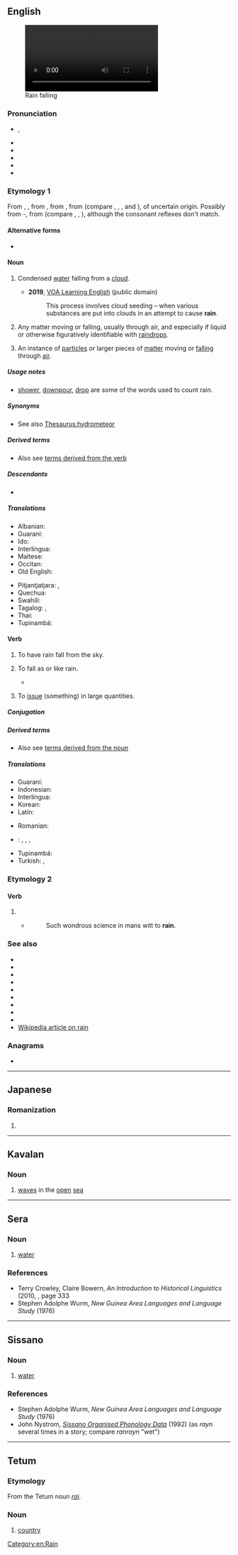 {{also|Rain|ràin|räin}}
==English==
[[File:Averse de pluie.webm|thumb|right|Rain falling]]

===Pronunciation===
* {{enPR|rān}}, {{IPA|en|/ɹeɪn/}}
* {{audio|en|en-us-rain.ogg|Audio (US)}}
* {{audio|en|En-uk-rain.ogg|Audio (UK)}}
* {{audio|en|LL-Q1860 (eng)-Back ache-rain.wav|Audio}}
* {{rhymes|en|eɪn|s=1}}
* {{homophones|en|reign|rein}}

===Etymology 1===
From {{inh|en|enm|reyn}}, {{m|enm|rein}}, from {{inh|en|ang|reġn}}, from {{inh|en|gmw-pro|*regn}}, from {{inh|en|gem-pro|*regną}} (compare {{cog|fy|rein}}, {{cog|nl|regen}}, {{cog|de|Regen}}, {{cog|da|-}} and {{cog|no|regn}}), of uncertain origin. Possibly from {{w|pre-Germanic}} {{m|ine-pro|*Hréǵ-no}}-, from {{inh|en|ine-pro|*Hreǵ-||to flow}} (compare {{cog|la|rigō||wet, soak}}, {{cog|lt|rõki||drizzling rain}}, {{cog|sq|rrjedh||to flow, drip}}), although the consonant reflexes don't match.

====Alternative forms====
* {{alter|en|rayne|raygne||obsolete}}

====Noun====
{{en-noun|-|s}}

# Condensed [[water]] falling from a [[cloud]].
#: {{ux|en|We've been having a lot of '''rain''' lately.}}
#: {{ux|en|The '''rains''' came late that year.}}
#* '''2019''', [https://web.archive.org/web/20190311070055/https://learningenglish.voanews.com/a/south-korea-proposes-rain-project-with-china-to-cut-pollution/4819207.html VOA Learning English] (public domain)
#*: This process involves cloud seeding – when various substances are put into clouds in an attempt to cause '''rain'''.
#*:: {{audio|en|This process involves cloud seeding – when various substances are put into clouds in an attempt to cause rain.ogg|Audio (US)}}
# {{lb|en|figuratively}} Any matter moving or falling, usually through air, and especially if liquid or otherwise figuratively identifiable with [[raindrop]]s.
# {{lb|en|figuratively}} An instance of [[particle]]s or larger pieces of [[matter]] moving or [[fall]]ing through [[air]].
#: {{ux|en|A '''rain''' of mortar fire fell on our trenches.}}

=====Usage notes=====
* [[shower]], [[downpour]], [[drop]] are some of the words used to count rain.

=====Synonyms=====
* See also [[Thesaurus:hydrometeor]]

=====Derived terms=====
<span id="NounDT"><!--Terms derived from the NOUN--></span>
* Also see [[#VerbDT|terms derived from the verb]]
{{der4|en
|rainband
|rain barrel
|rainberry
|rainbird
|rain bomb
|rainboot
|rainbow
|[[rain check]], [[raincheck]], [[rain cheque]]
|rain cloud
|rain collar
|rain crow
|raincoat
|rain dance
|rain day
|rain delay
|raindrop
|rainfall
|rainforest
|rain frog
|rain garden
|rain gauge
|rain hat
|rainish
|rainjacket
|rain lamp
|rainmaker
|rain man
|rain or shine
|rainproof
|rain-slickened
|rain shadow
|[[rainsoaked]], [[rain-soaked]]
|rainstorm
|rain tree
|rainwash
|rainwater
|rainwear
|rainy
}}

=====Descendants=====
* {{desc|srn|alen}}

=====Translations=====
{{trans-top|condensed water from a cloud}}
{{multitrans|data=
* Abanyom: {{tt|abm|àlɨb}}
* Abaza: {{tt|abq|ква}}
* Abkhaz: {{tt|ab|ақәоура}}, {{tt|ab|ақәа|alt=а-қәа́}}
* Acehnese: {{tt|ace|ujeuen}}
* Adyghe: {{tt|ady|ощхы}}
* Afar: {{tt|aa|rob}}
* Afrikaans: {{tt+|af|reën}}
* Ainu: {{tt|ain|アㇱ|tr=as}}, {{tt|ain|アㇷ゚ト|tr=apto}}, {{tt|ain|ルヤンペ|tr=ruyanpe}}
* Aiton: {{t-needed|aio}}
* Aklanon: {{tt|akl|uean}}
* Alas-Kluet Batak: {{tt|btz|udan}}
* Albanian: {{tt+|sq|shi}}
* Alune: {{tt|alp|ulane}}
* Alutor: {{tt|alr|арн'ин|tr=ar'nin}}
* Ama: {{tt|amm|sa}}
* Amahai: {{tt|amq|sialo}}
* American Sign Language: {{tt|ase|Claw5@SideForeheadhigh-PalmDown-Claw5@SideForeheadhigh-PalmDown Claw5@SideChinhigh-PalmDown-Claw5@SideChinhigh-PalmDown Claw5@SideChesthigh-PalmDown-Claw5@SideChesthigh-PalmDown}}
* Amharic: {{tt|am|ዝናብ}}
* Anakalangu: {{tt|akg|urang}}
* Andi: {{tt|ani|цӏцӏа}}
* Andio: {{tt|bzb|udan}}
* Apalaí: {{tt|apy|konopo}}
* Aputai: {{tt|apx|usa}}
* Arabic: {{tt+|ar|مَطَر|m}}
*: Egyptian Arabic: {{tt|arz|مطر|m|tr=maṭar}}, {{qualifier|some villages}} {{tt|arz|نطر|m|tr=naṭar}}, {{qualifier|Alexandria}} {{tt|arz|شتا|m|tr=šita}}
*: Hijazi Arabic: {{tt|acw|مطر|m|tr=maṭar}}, {{tt|acw|مطرة|f|tr=maṭara}}
*: Moroccan Arabic: {{tt|ary|شْتا|tr=šta}}
*: South Levantine Arabic: {{tt|ajp|شتا|m|tr=šita}}
* Aragonese: {{tt+|an|plebia|f}}, {{tt|an|plevia|f}}
* Aramaic:
*: Classical Syriac: {{tt|syc|ܡܛܪܐ|m|tr=meṭrā}}
*: Jewish Babylonian Aramaic: {{tt|arc|מִטְרָא|m|tr=miṭrā}}
* Arguni: {{tt|agf|umun}}
* Armenian: {{tt+|hy|անձրև}}
* Aromanian: {{tt|rup|ploai|f}}, {{tt|rup|ploae|f}}
* Asilulu: {{tt|asl|ulan}}
* Assamese: {{tt|as|বৰষুণ}}
* Asturian: {{tt+|ast|lluvia|f}}, {{tt+|ast|lloviu|m}}
* Avar: {{tt|av|цӏад}}
* Aymara: {{tt|ay|jallu}}
* Azerbaijani: {{tt+|az|yağış}}, {{tt+|az|yağmur}}
*: Cyrillic: {{tt|az|јағыш}}, {{tt|az|јағмур}}
* Bahonsuai: {{tt|bsu|usa}}
* Bakhtiari: {{tt|bqi|باروں|tr=bârõw}}
* Bakumpai: {{tt|bkr|ujan}}
* Balinese: {{tt|ban|ujan}}
* Baluchi: {{tt|bal|ہور|tr=hawar, hawr}}, {{tt|bal|ہاور|tr=háwr}}
* Bambara: {{tt|bm|sanji}}
* Banda: {{tt|bnd|wien}}
* Banggai: {{tt|bgz|udan}}
* Bangka: {{tt|mfb|ujan}}
* Bantik: {{tt|bnq|tahiti}}
* Bashkir: {{tt|ba|ямғыр}}
* Basque: {{tt+|eu|euri}}
* Bats: {{tt|bbl|ყარო|alt=ყარო̂}}
* Bau Bidayuh: {{tt|sne|jan}}
* Bavarian: {{tt|bar|Reng}}
* Belarusian: {{tt+|be|дождж|m}}, {{qualifier|Polatsk dialect}} {{tt|be|дож|m}}
* Bengali: {{tt|bn|বৃষ্টি}}
* Bima: {{tt|bhp|ura}}
* Bobot: {{tt|bty|roti}}
* Bolango: {{tt|bld|huwa}}
* Bonerate: {{tt|bna|monda}}
* Borôro: {{tt|bor|bübütü}}
* Breton: {{tt+|br|glav|m}}
* Brunei Bisaya: {{tt|bsb|rasam}}
* Brunei Malay: {{tt|kxd|ujan}}
* Budukh: {{tt|bdk|маф}}
* Buginese: {{tt|bug|bosi}}
* Bulgarian: {{tt+|bg|дъжд|m}}
* Buli (Indonesia): {{tt|bzq|ulan}}
* Bungku: {{tt|bkz|usa}}
* Buol: {{tt|blf|ulan}}
* Burmese: {{tt+|my|မိုး}}
* Buru (Indonesia): {{tt|mhs|dekat}}
* Buryat: {{tt|bua|бороо}}
* Catalan: {{tt+|ca|pluja|f}}
* Cayuga: {{tt|cay|osda:ˀ}}
* Cebuano: {{tt|ceb|ulan}}
* Central Atlas Tamazight: {{tt|tzm|ⴰⵏⵣⴰⵔ}}
* Central Malay: {{tt|pse|ujan}}
* Central Masela: {{tt|mxz|omene}}
* Central Mazahua: {{tt|maz|dyeb'e}}
* Central Melanau: {{tt|mel|ujan}}
* Central Sierra Miwok: {{tt|csm|nýk·a-}}
* Chagatai: {{tt|chg|یَامْغُورْ|tr=yāmğūr}}
* Chakma: {{tt|ccp|𑄏𑄧𑄢𑄴|tr=jhar}}
* Cham:
*: Eastern Cham: {{tt|cjm|ꨨꨤꨪꩌ|tr=[[halim]]}}, {{tt|cjm|ꨨꨎꩆ|tr=[[hajan]]}}
*: Western Cham: {{t-needed|cja}}
* Chamicuro: {{tt|ccc|keeni}}
* Chechen: {{tt|ce|догӏа}}
* Cherokee: {{tt|chr|ᎠᎦᏍᎬ}}
* Chichewa: {{tt|ny|mvula}}
* Chinese:
*: Cantonese: {{tt+|yue|雨|tr=jyu5}}
*: Dungan: {{tt|dng|йү}}
*: Mandarin: {{tt+|cmn|雨|tr=yǔ}}
* Chol: {{tt|ctu|jaʼal}}
* Chukchi: {{tt|ckt|илиил|tr=iliil}}
* Chuvash: {{tt|cv|ҫумӑр}}
* Comanche: {{tt|com|ʉmarʉ}}
* Cornish: {{tt|kw|glaw|m}}
* Corsican: {{tt|co|pioggia|c}}
* Crimean Tatar: {{tt|crh|yağmur}}
* Czech: {{tt+|cs|déšť|m}}
* Dai: {{tt|dij|uhnon}}
* Dairi Batak: {{tt|btd|udan}}
* Dalmatian: {{tt|dlm|pluaja|f}}
* Danish: {{tt+|da|regn|c}}
* Dargwa: {{tt|dar|марка}}
* Darkinjung: {{tt|xda|murku}}
* Dawera-Daweloor: {{tt|ddw|ulol}}
* Dhivehi: {{tt+|dv|ވަރެއާ}}
* Dobel: {{tt|kvo|kwusan}}
* Dogrib: {{tt|dgr|chǫ}}
* Dolgan: {{tt|dlg|һамыыр|tr=hamıır}}
* Dutch: {{tt+|nl|regen|m}}
* Dzongkha: {{tt|dz|ཆརཔ}}
* East Damar: {{tt|dmr|mulo}}
* East Masela: {{tt|vme|umul}}
* Eastern Bontoc: {{tt|ebk|ochan}}
* Elfdalian: {{tt|ovd|raingen|n}}
* Emilian: {{t-needed|egl}}
* Emplawas: {{tt|emw|ope'}}
* Ende: {{tt|end|urra}}
* Enggano: {{tt|eno|ebe}}
* Erzya: {{tt|myv|пиземе}}
* Esperanto: {{tt+|eo|pluvo}}
* Estonian: {{tt+|et|vihm}}
* Even: {{tt|eve|удан}}
* Evenki: {{tt|evn|тыгдэ}}, {{tt|evn|удун}}
* Ewe: {{tt|ee|tsidzadza}}
* Extremaduran: {{tt|ext|lluvia|f}}
* Faroese: {{tt+|fo|regn|n}}
* Fijian: {{tt+|fj|uca}}
* Finnish: {{tt+|fi|sade}}
* Franco-Provençal: {{t-needed|frp}}
* French: {{tt+|fr|pluie|f}}
* Friulian: {{tt|fur|ploie|f}}, {{tt|fur|ploe|f}}
* Gagauz: {{tt|gag|yaamur}}
* Galela: {{tt|gbi|muura}}
* Galician: {{tt+|gl|chuvia|f}}, {{tt+|gl|choiva|f}}
* Gallo: {{t-needed|roa-gal}}
* Galoli: {{tt|gal|usan}}
* Gayo: {{tt|gay|uren}}
* Georgian: {{tt|ka|წვიმა}}
* German: {{tt+|de|Regen|m}}
* Geser-Gorom: {{tt|ges|uran}}
* Gorontalo: {{tt|gor|didi}}
* Gothic: {{tt|got|𐍂𐌹𐌲𐌽|n}}
* Greek: {{tt+|el|βροχή|f}}
*: Ancient: {{tt|grc|ὑετός|m}}, {{tt|grc|ὄμβρος|m}} {{qualifier|heavy}}, {{tt|grc|ψεκάς|f}} {{qualifier|light}}
* Greenlandic: {{tt|kl|sialuk}}
* Gujarati: {{tt+|gu|વરસાદ|m}}
* Hadza: {{tt|hts|ati}}
* Haitian Creole: {{tt|ht|lapli}}
* Halkomelem: {{tt|str|slhém:exw}}
*: Vancouver Island: {{tt|str|lhumuhww}}
* Hausa: {{tt|ha|ruwa|m}}
* Hawaiian: {{tt|haw|ua}}
* Hebrew: {{tt+|he|גֶּשֶׁם|m|tr=géshem}}, {{tt+|he|מָטָר|m|tr=matár}}
* Herero: {{tt|hz|ombura}}
* Hidatsa: {{tt|hid|xarée}}
* Higaonon: {{tt|mba|odan}}
* Hiligaynon: {{tt|hil|ulan}}
* Hindi: {{tt+|hi|बारिश|f}}, {{tt+|hi|बरसात}}, {{tt|hi|मेंह|f}}, {{tt+|hi|वर्षा|f}}, {{tt+|hi|वृष्टि|f}}
* Hitu: {{tt|htu|ulan}}
* Hungarian: {{tt+|hu|eső}}
* Hunsrik: {{tt|hrx|Rehn|m}}
* Iban: {{tt|iba|ujan}}, {{tt|iba|ujan}}
* Icelandic: {{tt+|is|rigning}}, {{tt+|is|regn|n}}
* Ido: {{tt+|io|pluvo}}
* Igbo: {{tt+|ig|mmiri ozuzo}}
* Ili'uun: {{tt|ilu|usan}}
* Ilocano: {{tt|ilo|uran}}
* Imroing: {{tt|imr|omle}}
* Indonesian: {{tt+|id|hujan}}
* Ingush: {{tt|inh|догӏа}}
* Interlingua: {{tt|ia|pluvia}}
* Iranun: {{tt|ill|uran}}
* Irish: {{tt+|ga|báisteach|f}}, {{tt+|ga|fearthainn|f}}
*: Old Irish: {{tt|sga|bróen|m}}, {{tt|sga|flechud|m}}
* Istriot: {{tt|ist|piova|f}}, {{tt|ist|peiòva|f}}
* Italian: {{tt+|it|pioggia|f}}
* Iu Mien: {{tt|ium|duih}}
* Ivatan: {{tt|ivv|timoy}}, {{tt|ivv|tsimoy}}, {{tt|ivv|chimoy}}
* Jambi Malay: {{tt|jax|ujan}}
* Japanese: {{tt+|ja|雨|tr=あめ, ame}}
* Javanese: {{tt+|jv|ꦲꦸꦢꦤ꧀}}
* Jeju: {{tt|jje|비}}
* Kabardian: {{tt|kbd|уэшх}}
* Kabuverdianu: {{tt|kea|txuba}}
* Kaidipang: {{tt|kzp|uha}}
* Kaingang: {{tt|kgp|ta}}
* Kalmyk: {{tt|xal|хур}}
* Kamba: {{tt|kam|mbua}}
* Kambera: {{tt|xbr|urangu}}
* Kannada: {{tt+|kn|ಮಳೆ}}
* Kapampangan: {{tt|pam|uran}}
* Karachay-Balkar: {{tt|krc|жауун|tr=jawun}} {{qualifier|Balkar}}, {{tt|krc|джауум|tr=cawum}} {{qualifier|Karachay}}, {{tt|krc|джанъур}} {{qualifier|Karachay}}
* Karakalpak: {{tt|kaa|jamgʻır}}, {{tt|kaa|jawın}}
* Karakhanid: {{tt|xqa|يَغْمُرْ|tr=yaɣmur}}
* Karelian: {{tt|krl|vihmu}}
* Karo: {{tt|btx|udan}}
* Kashmiri: {{tt|ks|روٗد}}, {{tt|ks|بٲرِش}}, {{tt|ks|وَرشا}}
* Kashubian: {{tt|csb|deszcz}}
* Kayupulau: {{tt|kzu|tava}}
* Kazakh: {{tt+|kk|жаңбыр}}, {{tt|kk|жауын}}
* Kedang: {{tt|ksx|uya}}
* Kei: {{tt|kei|do'ot}}
* Kelabit: {{tt|kzi|udan}}
* Kemak: {{tt|kem|usa}}
* Kerinci: {{tt|kvr|ujeng}}
* Khakas: {{tt|kjh|наңмыр}}
* Khmer: {{tt+|km|ភ្លៀង}}
* Khoekhoe: {{tt|naq|ǀnanub}}
* Khün: {{t-needed|kkh}}
* Kikuyu: {{tt|ki|mbura}}
* Kimaragang: {{tt|kqr|darun}}
* Kioko: {{tt|ues|ise}}
* Kisar: {{tt|kje|okon}}
* Kitembo: {{tt|tbt|mvula}}
* Kodeoha: {{tt|vko|usa}}
* Kodi: {{tt|kod|ura}}
* Komering: {{tt|kge|ujan}}
* Komi-Permyak: {{tt|koi|зэр}}
* Komi-Zyrian: {{tt|kpv|зэр}}
* Komodo: {{tt|kvh|urang}}
* Kongo: {{tt|kg|mvula}}
* Korean: {{tt+|ko|비}}
* Koroni: {{tt|xkg|ɸaho}}
* Kowiai: {{tt|kwh|óma}}
* Kulisusu: {{tt|vkl|βaho}}
* Kumyk: {{tt|kum|янгур}}, {{tt|kum|явун}}
* Kunigami: {{tt|xug|あミー|tr=ʔamī}}
* Kurdish:
*: Central Kurdish: {{tt+|ckb|باران}}
*: Northern Kurdish: {{tt+|kmr|baran}}
* Kyrgyz: {{tt+|ky|жамгыр}}, {{tt+|ky|жаан}}
* Ladin: {{tt|lld|pievia|f}}
* Lamaholot: {{tt|slp|uran}}
* Lamalera: {{tt|lmr|urãn}}
* Laboya: {{tt|lmy|ura}}
* Lao: {{tt+|lo|ຝົນ}}
* Latgalian: {{tt|ltg|leits|m}}
* Latin: {{tt+|la|pluvia|f}}, {{tt+|la|imber}}
* Latvian: {{tt|lv|lietus|m}}
* Laz: {{tt|lzz|ჭიმა}}
* Leonese: {{t-needed|roa-leo}}
* Leti (Indonesia): {{tt|lti|utna}}
* Lezgi: {{tt|lez|марф}}
* Li'o: {{tt|ljl|uja}}
* Ligurian: {{tt|lij|dilûvio|m}}
* Lingala: {{tt|ln|mbula}}
* Lingao: {{tt|onb|fun¹}}
* Lithuanian: {{tt+|lt|lietus|m}}
* Livonian: {{tt|liv|vīmõ}}
* Livvi: {{tt|olo|vihmu}}, {{tt|olo|puadari}} {{qualifier|heavy}}, {{tt|olo|rändy}} {{qualifier|mixed with snow}}
* Lombard: {{tt|lmo|piovuda|f}}, {{tt|lmo|piovüda|f}}
* Lotud: {{tt|dtr|rasam}}
* Low German:
*: German Low German: {{tt|nds-de|Regen|m}}, {{tt|nds-de|Rägen|m}}
* Luang: {{tt|lex|otna}}
* Luganda: {{tt|lg|enkuba}}, {{tt|lg|okutonnya}}
* Luhya: {{tt|luy|efula}}
* Luiseño: {{tt|lui|hílak}}
* Luxembourgish: {{tt+|lb|Reen|m}}
* Lü: {{tt|khb|ᦚᦳᧃ}}
* Ma'anyan: {{tt|mhy|uran}}
* Macedonian: {{tt|mk|дожд|m}}
{{trans-mid}}
* Madurese: {{tt|mad|ojen}}
* Maguindanao: {{tt|mdh|ulan}}
* Makasar: {{tt|mak|bosi}}
* Makassar Malay: {{tt|mfp|hujang}}
* Malagasy: {{tt+|mg|orana}}
* Malay: {{tt+|ms|hujan}}, {{tt|ms|panjang tangkai}}
* Malayalam: {{tt+|ml|മഴ}}
* Maltese: {{t-check|mt|xita|f}}
* Mamasa: {{tt|mqj|uran}}
* Mamboru: {{tt|mvd|ura}}
* Manchu: {{tt|mnc|ᠠᡤᠠ}}
* Mandailing Batak: {{tt|btm|udan}}
* Mandar: {{tt|mdr|urang}}
* Manggarai: {{tt|mqy|usang}}
* Mansaka: {{tt|msk|oran}}
* Mansi: {{tt|mns|ракв}}
* Manx: {{tt|gv|fliaghey}}
* Maori: {{tt+|mi|ua}}, {{tt|mi|pūroro}} {{qualifier|driving rain}}, {{tt|mi|taetaeata}} {{qualifier|Occurring early in the morning}}
* Maranao: {{tt|mrw|oran}}
* Marathi: {{tt|mr|पाऊस|m}}, {{tt|mr|वर्षा|f}}, {{tt|mr|वृष्टि|f}}
* Mari:
*: Eastern Mari: {{tt|chm|йӱр}}
* Masiwang: {{tt|bnf|ulan}}
* Mazanderani: {{tt|mzn|وارش|tr=vâreš}}
* Meänkieli: {{tt|fit|sae}}
* Mentawai: {{tt|mwv|ujat}}
* Middle Korean: {{tt|okm|비〮}}
* Minangkabau: {{tt|min|hujan}}
* Mingrelian: {{tt|xmf|ჭვიმა}}
* Mirandese: {{tt|mwl|chuba|f}}
* Miyako: {{tt|mvi|アミ|tr=ami}}, {{tt|mvi|雨|tr=あみ, ami}}
* Mizo: {{tt|lus|ruah}}
* Moksha: {{tt|mdf|пизем}}
* Mon: {{tt|mnw|ဗြဲ|tr=pròa}}
* Mongolian:
*: Cyrillic: {{tt+|mn|бороо}} {{tt|mn|бороон}}
*: Mongolian: {{tt|mn|ᠪᠣᠷᠤᠭ᠎ᠠ}} {{tt|mn|ᠪᠣᠷᠣᠭᠠᠨ}}
* Mongondow: {{tt|mog|uyan}}
* Mopan Maya: {{tt|mop|jaʼ}}
* Mori Atas: {{tt|mzq|use}}
* Mori Bawah: {{tt|xmz|use}}
* Moronene: {{tt|mqn|usa}}
* Mulam: {{tt|mlm|kwən¹}} {{q|Dongmen, Siba}}
* Muna: {{tt|mnb|ghuse}}
* Musi: {{tt|mui|ujan}}
* Mwani: {{tt|wmw|nvula}}
* Mòcheno: {{tt|mhn|reng|m}}
* Nahuatl:
*: Central: {{tt|nhn|quiyahuitl}}
*: Classical: {{tt|nci|quiyahuitl}}
* Nanai: {{tt|gld|тугдэ}}
* Narom: {{tt|nrm|pllie}}
* Navajo: {{tt|nv|níłtsą́}}
* Neapolitan: {{t-needed|nap}}
* Nepali: {{tt|ne|वर्षा}}, {{tt|ne|झरी}}
* Newar: {{t-needed|new}}
* Ngadha: {{tt|nxg|uza}}
* Ngaju: {{tt|nij|ujan}}
* Ngarrindjeri: {{tt|nay|parni}}
* Ngazidja Comorian: {{tt|zdj|mvua}}
* Nias: {{tt+|nia|teu}}
* Nila: {{tt|nil|usna}}
* Nivkh: {{tt|niv|лых}}
* Nogai: {{tt|nog|ямгыр}}
* Norman: {{tt|nrf|plyie|f}} {{qualifier|Jersey}}
* North Babar: {{tt|bcd|hona}}
* North Frisian: {{qualifier|Föhr-Amrum}} {{tt|frr|rin|m}}
* North Moluccan Malay: {{tt|max|ujang}}
* Northern Sami: {{tt|se|arvi}}
* Northern Thai: {{t-needed|nod}}
* Norwegian:
*: Bokmål: {{tt+|nb|regn|n}}, {{tt+|nb|regnvær|n}}
*: Nynorsk: {{tt|nn|regn|n}}
* Nuu-Chah-Nulth: {{tt|str|m̕iƛaa}}
* O'odham: {{tt|ood|ju꞉kĭ}}
* Occitan: {{tt+|oc|pluèja|f}}
* Okinawan: {{tt|ryu|あみ|tr=ʔami}}, {{tt|ryu|ちゅあみ|tr=chuʔami}}, {{tt|ryu|雨|tr=あみ, ami}}
* Old Assamese: {{tt|inc-oas|বৰিষণ}}
* Old Church Slavonic:
*: Cyrillic: {{tt|cu|дъждь|m}}
* Old East Slavic: {{tt|orv|дъждь|m}}
* Old English: {{tt|ang|reġn|m}}
* Old French: {{tt|fro|pluie|f}}
* Old Norse: {{tt|non|regn|n}}
* Old Polish: {{tt|zlw-opl|deżdż|m}}
* Old Prussian: {{tt|prg|sūji}}
* Old Tupi: {{tt|tpw|amana}}
* Oriya: {{tt+|or|ବର୍ଷା}}
* Oromo: {{tt|om|bokkaa}}, {{tt|om|rooba}}
* Osage: {{tt|osa|nížu}}
* Osing: {{tt|osi|udyan}}
* Ossetian: {{tt|os|уарын}}, {{tt|os|къӕвда}}
* Ottoman Turkish: {{tt|ota|یاغمور|tr=yağmur}}
* Pacoh: {{tt|pac|bo}}
* Padoe: {{tt|pdo|use}}
* Pali: {{t-needed|pi}}
* Palu'e: {{tt|ple|ura}}
* Pamona: {{tt|pmf|uja}}
* Pashto: {{tt+|ps|باران|m|tr=bârân}}
* Paulohi: {{tt|plh|kia}}
* Pennsylvania German: {{tt|pdc|Regge|m}}
* Perai: {{tt|wet|usa}}
* Persian: {{tt+|fa|باران|tr=bârân}}, {{tt+|fa|بارون|tr=bârun}} {{qualifier|colloquial}}
* Piedmontese: {{tt|pms|pieuva|f}}
* Plautdietsch: {{tt|pdt|Räajen}}
* Polabian: {{tt|pox|dåzd|m}}
* Polish: {{tt+|pl|deszcz|m}}
* Portuguese: {{tt+|pt|chuva|f}}
* Punjabi: {{tt|pa|ਮੀਂਹ}}, {{tt|pa|ਵਰਖਾ}}, {{tt|pa|ਬਰਸਾਤ}}, {{tt|pa|ਬਾਰਸ਼|f}}
* Quechua: {{tt|qu|para}}, {{tt|qu|tamya}}
* Rajasthani: {{t-needed|raj}}
* Rejang: {{tt|rej|ujen}}
* Rohingya: {{t-needed|rhg}}
* Roma: {{tt|rmm|utni}}
* Romagnol: {{tt|rgn|acva|f}}
* Romani: {{tt|rom|briśind|m}}
* Romanian: {{tt+|ro|ploaie|f}}
*: Cyrillic: {{tt|ro|плоае|f}}
* Romansch: {{tt|rm|plievgia|f}}, {{tt|rm|plievia|f}}, {{tt|rm|plövgia|f}}
* Rungus: {{tt|drg|rasam}}, {{tt|drg|darun}}
* Russian: {{tt+|ru|дождь|m}}
* Rusyn: {{tt|rue|додж|m}}, {{tt|rue|дождь|m}}
* Rwanda-Rundi: {{tt+|rw|imvura|c9/10}}
* S'gaw Karen: {{tt|ksw|တၢ်စူ}}
* Saanich: {{tt|str|ȽEMEW̱}}, {{tt|str|SȽEMEW̱}}
* Sabu: {{tt|hvn|aji}}
* Saek: {{t-needed|skb}}
* Saho: {{tt|ssy|rob}}
* Samoan: {{tt+|sm|timu}}
* Samogitian: {{tt|sgs|lītos|m}}
* Sangir: {{tt|sxn|tahiti}}
* Sanskrit: {{tt+|sa|वृष्टि|f}}, {{tt+|sa|वर्षा|f}}, {{tt+|sa|पर्जन्य|m}}
* Santali: {{tt|sat|ᱫᱟᱜ}}
* Sardinian: {{tt|sc|pròia|f}}, {{tt|sc|proìda|f}}, {{tt|sc|pióida|f}}, {{tt|sc|próghia|f}}, {{tt|sc|proja|f}}, {{tt|sc|abba}}
* Sasak: {{tt|sas|ujan}}
* Scottish Gaelic: {{tt+|gd|uisge|m}}
* Sebop: {{tt|sib|ima'}}
* Sekar: {{tt|skz|yagin}}
* Selaru: {{tt|slu|us}}
* Selayar: {{tt|sly|bosi}}
* Semai: {{tt|sea|manik}}
* Serbo-Croatian:
*: Cyrillic: {{tt|sh|ки̏ша|f}}, {{tt|sh|да̏жд|m}}
*: Roman: {{tt+|sh|kȉša|f}}, {{tt+|sh|dȁžd|m}}
* Serili: {{tt|sve|omi'ne}}
* Serua: {{tt|srw|usna}}
* Shan: {{tt+|shn|ၽူၼ်}}
* Shona: {{tt|sn|mvura}}
* Shor: {{tt|cjs|нағбур|tr=nağbur}}
* Sichuan Yi: {{tt|ii|ꂷꉐ}}
* Sicilian: {{tt+|scn|acqua|f}}, {{tt|scn|chiuvia}} {{qual|obsolete}}, {{tt+|scn|chioggi}}
* Sidamo: {{tt|sid|xeena}}
* Sika: {{tt|ski|urang}}
* Simalungun Batak: {{tt|bts|udan}}
* Simeulue: {{tt|smr|lifud}}
* Sindhi: {{tt|sd|برسات|f|tr=barsāta|alt=بَرساتَ}}
* Sinhalese: {{tt|si|වැස්ස}}
* Skolt Sami: {{tt|sms|â´brr}}
* Slovak: {{tt+|sk|dážď|m}}
* Slovene: {{tt+|sl|dež|m}}
* So'a: {{tt|ssq|uza}}
* Sobei: {{tt|sob|tano}}, {{tt|sob|mrofi}}
* Somali: {{tt+|so|roob|m}}
* Sorbian:
*: Lower Sorbian: {{tt|dsb|dešć|m}}
*: Upper Sorbian: {{tt|hsb|dešć|m}}
* Sotho: {{tt+|st|pula}}
* Southeast Babar: {{tt|vbb|uml}}
* Southern Altai: {{tt|alt|јаҥмыр}}, {{tt|alt|јааш}}
* Southern Amami-Oshima: {{tt|ams|アムぃ|tr=ʔamï}}
* Southern Thai: {{t-needed|sou}}
* Spanish: {{tt+|es|lluvia|f}}
* Sumbawa: {{tt|smw|ujan}}
* Sundanese: {{tt|su|ᮠᮥᮏᮔ᮪}}
* Suwawa: {{tt|swu|wuha}}
* Svan: {{tt|sva|უჩხა}}
* Swahili: {{tt+|sw|mvua}}, {{tt+|sw|manyunyu}}
* Swazi: {{tt+|ss|litulu}}, {{tt+|ss|imvula}}
* Swedish: {{tt+|sv|regn|n}}
* Sylheti: {{tt|syl|ꠝꠦꠊ}}
* Tabasaran: {{tt|tab|мархь}}
* Tae': {{tt|rob|uran}}
* Tagal Murut: {{tt|mvv|rasam}}
* Tagalog: {{qualifier|literally}} {{tt+|tl|ulan|n}}
* Tai Dam: {{tt|blt|ꪶꪠꪙ|tr=fon1}}
* Tai Nüa: {{t-needed|tdd}}
* Tajik: {{tt+|tg|борон}}
* Taliabu: {{tt|tlv|uyañ}}
* Taloki: {{tt|tlk|vaho}}
* Talysh: {{qualifier|Anbarani}} {{tt|tly|کولوک|tr=kuluk}}, {{qualifier|Asalemi}} {{tt|tly|کلک|tr=kəlok}}
* Tamil: {{tt+|ta|மழை}}, {{tt+|ta|மாரி}}
* Tangut: {{tt|txg|𗼮|tr=dzwyuq2}}
* Taos: {{tt|twf|łùléne}}
* Tarpia: {{tt|tpf|madup}}
* Tatar: {{tt+|tt|яңгыр}}
* Tausug: {{tt|tsg|ulan}}
* Te'un: {{tt|tve|usna}}
* Tedim Chin: {{tt|ctd|guah}}
* Tela-Masbuar: {{tt|tvm|omne}}
* Telugu: {{tt+|te|వాన}} {{tt+|te|వర్షం}}
* Ter Sami: {{tt|sjt|abbˈre}}
* Termanu: {{tt|twu|uda}}
* Ternate: {{tt|tft|besa}}
* Tetum: {{tt|tet|udan}}
* Thai: {{tt+|th|ฝน}}
* Tibetan: {{tt|bo|ཆར་པ}}
* Tidong:
*: Northern Tidong: {{t-check|ntd|dasam}}
*: Southern Tidong: {{t-check|itd|dasam}}
* Tidore: {{tt|tvo|bosa}}
* Tigrinya: {{t-needed|ti}}
* Timugon Murut: {{tt|tih|rasam}}
* Tlingit: {{tt|tli|séew}}
* Toba: {{tt|bbc|udan}}
* Tocharian B: {{tt|txb|swese}}
* Tolaki: {{tt|lbw|usa}}
* Tomadino: {{tt|tdi|use}}
* Tomini: {{tt|txm|ujan}}
* Tongan: {{tt|to|'uha}}
* Tonsea: {{tt|txs|udan}}
* Tontemboan: {{tt|tnt|uran}}
* Totoli: {{tt|txe|udan}}
* Tswana: {{tt+|tn|pula}}
* Tugun: {{tt|tzn|usa}}
* Tulehu: {{tt|tlu|ulan}}
* Tunjung: {{tt|tjg|ucan}}
* Turkish: {{tt+|tr|yağmur}}, {{tt+|tr|baran}}, {{tt+|tr|yağış}}
* Turkmen: {{tt+|tk|ýagyş}}
* Tuvan: {{tt|tyv|чаъс}}
* Tày: {{tt|tyz|phân}}
* Uab Meto: {{tt|aoz|ulan}}
* Udmurt: {{tt|udm|зор}}
* Ugaritic: {{tt|uga|𐎎𐎉𐎗}}
* Ujir: {{tt|udj|úan}}
* Ukrainian: {{tt+|uk|дощ|m}}
* Uma: {{tt|ppk|uda}}
* Urdu: {{tt|ur|بارش|f|tr=bāriś}}, {{tt|ur|مینہ|f|tr=meṅh}}, {{tt|ur|برسات|f|tr=barsāt}}
* Uyghur: {{tt|ug|يامغۇر}}
* Uzbek: {{tt+|uz|yomgʻir}}
*: Cyrillic: {{tt|uz|ёмғир}}
* Venetian: {{tt|vec|pióva|f}}
* Veps: {{tt|vep|vihm}}
* Vietnamese: {{tt+|vi|mưa}}
* Volapük: {{tt+|vo|rein}}
* Walloon: {{tt+|wa|plouve|f}}
* Wanukaka: {{tt|wnk|urang}}
* Waru: {{tt|wru|usa}}
* Watubela: {{tt|wah|kadama}}
* Wawonii: {{tt|wow|usa}}
* Welsh: {{tt+|cy|glaw|m}}
* West Coast Bajau: {{tt|bdr|uran}}
* West Damar: {{tt|drn|uhano}}
* West Frisian: {{tt+|fy|rein}}
* West Tarangan: {{tt|txn|gôyan}}
* Weyewa: {{tt|wew|ura}}
* White Hmong: {{tt|mww|nag}}
* Wolio: {{tt|wlo|wao}}
* Wolof: {{tt+|wo|taw}}
* Xhosa: {{tt|xh|imvula|c9|c10}}
* Yagnobi: {{tt|yai|борон}}
* Yakan: {{tt|yka|ulan}}
* Yakut: {{tt|sah|самыыр}}, {{tt|sah|ардах}}
* Yamdena: {{tt|jmd|udan}}
* Yami: {{tt|tao|cimoy}}
* Yiddish: {{tt|yi|רעגן|m}}
* Yonaguni: {{tt|yoi|雨|tr=あみ, ami}}
* Yoron: {{tt|yox|雨|tr=あみ, ami}}
* Yoruba: {{tt|yo|òjò}}
* Yup'ik: {{tt|esu|ellalluk}}
* Yámana: {{tt|yag|palaxa}}
* Zazaki: {{tt+|zza|yağer}}, {{tt+|zza|yaxer}}, {{tt+|zza|varan|m}}
* Zealandic: {{tt|zea|regen|m}}
* Zhuang: {{tt|za|fwn}}
* Zulu: {{tt+|zu|imvula|c9|c10}}
* ǃXóõ: {{tt|nmn|ǃqhàa}}
}}<!-- close {{multitrans}} -->
{{trans-bottom}}

{{trans-top|any matter falling}}
{{multitrans|data=
* Bulgarian: {{tt|bg|вале́ж|m}}
* Czech: {{tt+|cs|déšť|m}}
* Finnish: {{tt+|fi|sade}}
* French: {{t+check|fr|pluie|f}}
* Galician: {{tt+|gl|chuvia|f}}
* German: {{tt+|de|Regen|m}}
* Greek: {{tt+|el|βροχή|f}}
* Hebrew: {{tt+|he|מִשְׁקָע|m|tr=mishká}}
* Hindi: {{tt+|hi|वर्षा|f}}
* Japanese: {{tt+|ja|雨|tr=あめ, ame}}
* Korean: {{tt+|ko|비}}
* Low German:
*: German Low German: {{tt|nds-de|Regen|m}}, {{tt|nds-de|Rägen|m}}
* Macedonian: {{tt|mk|дожд|m}}
* Malayalam: {{tt+|ml|മഴ}}
{{trans-mid}}
* Marathi: {{tt|mr|वर्षाव}}
* Norwegian:
*: Bokmål: {{tt+|nb|regn|n}}
* Persian: {{tt+|fa|باران|tr=bârân}}
* Portuguese: {{tt+|pt|chuva|f}}
* Russian: {{tt+|ru|дождь|m}}
* Serbo-Croatian:
*: Cyrillic: {{tt|sh|ки̏ша|f}}, {{tt|sh|да̏жд|m}}
*: Roman: {{tt+|sh|kȉša|f}}, {{tt+|sh|dȁžd|m}}
* Slovak: {{tt+|sk|dážď}}
* Spanish: {{tt+|es|lluvia|f}}
* Swahili: {{tt+|sw|mvua}}
* Swedish: {{tt+|sv|regn|n}}
* Zazaki: {{tt+|zza|varan}}
}}<!-- close {{multitrans}} -->
{{trans-bottom}}

{{trans-top|an instance of particles falling}}
{{multitrans|data=
* Czech: {{tt+|cs|déšť}}
* Finnish: {{tt+|fi|sade}}
* French: {{qualifier|f}} {{tt+|fr|pluie}}
* German: {{tt+|de|Regen|m}}
* Greek: {{tt+|el|βροχή|f}}
* Hindi: {{tt+|hi|वर्षा|f}}
* Japanese: {{tt+|ja|雨|tr=あめ, ame}}, {{tt|ja|雨下|tr=うか, uka}}
* Kurdish:
*: Central Kurdish: {{tt+|ckb|باران}}
*: Northern Kurdish: {{tt+|kmr|baran}}
* Low German:
*: German Low German: {{tt|nds-de|Regen|m}}, {{tt|nds-de|Rägen|m}}
* Macedonian: {{tt|mk|врнеж|m}}
{{trans-mid}}
* Malayalam: {{tt+|ml|മഴ}}
* Marathi: {{tt|mr|वर्षाव}}, {{tt|mr|वर्षा}}
* Norwegian:
*: Bokmål: {{tt+|nb|regn|n}}
* Portuguese: {{tt+|pt|chuva|f}}
* Romanian: {{tt+|ro|ploaie|f}}
* Russian: {{tt+|ru|дождь|m}}, {{tt+|ru|град|m}}, {{tt+|ru|ли́вень|m}}
* Slovak: {{tt|sk|spŕška|f}}
* Slovene: {{tt+|sl|dež|m}}
* Spanish: {{tt+|es|lluvia|f}}
* Swahili: {{tt+|sw|mvua}}
* Swedish: {{tt+|sv|regn|n}}
* Turkish: {{tt+|tr|yağış}}
* Zazaki: {{tt|zza|varış}}
}}<!-- close {{multitrans}} -->
{{trans-bottom}}

{{checktrans-top}}
* Albanian: {{t+check|sq|shi}}
* Guaraní: {{t+check|gn|ama}}
* Ido: {{t+check|io|pluvo}}
* Interlingua: {{t-check|ia|pluvia}}
* Maltese: {{t-check|mt|xita|f}}
* Occitan: {{t+check|oc|pluèja}}
* Old English: {{t-check|ang|reġn}}
{{trans-mid}}
* Pitjantjatjara: {{t-check|pjt|kapi}}, {{t-check|pjt|mina}}
* Quechua: {{t-check|qu|para}}
* Swahili: {{t+check|sw|mvua}}
* Tagalog: {{t+check|tl|ulan}}, {{t-check|tl|tinipong singaw sa kaitasan}}
* Thai: {{t+check|th|ฝน}}
* Tupinambá: {{t-check|tpn|amana}}
{{trans-bottom}}

====Verb====
{{en-verb}}

# {{lb|en|impersonal}} To have rain fall from the sky.
#: {{ux|en|Judging by the black cloud, it will '''rain''' later today.}}
# {{lb|en|intransitive}} To fall as or like rain.
#: {{ux|en|It will '''rain''' fire and brimstone at the end of days.}}
#* {{RQ:Shakespeare Twelfth Night|V|i|passage=The rain it '''raineth''' every day.}}
#: {{ux|en|Tears '''rained''' from her eyes.}}
#: {{ux|en|Leaves '''rained''' from the tree.}}
#: {{ux|en|Bombs '''rained''' from the sky.}}
# {{lb|en|transitive}} To [[issue]] (something) in large quantities.
#: {{ux|en|The boxer '''rained''' punches on his opponent's head.}}

=====Conjugation=====
{{en-conj|old=1}}

=====Derived terms=====
<!--Terms derived from the VERB-->
* Also see [[#NounDT|terms derived from the noun]] <span id="VerbDT"></span>
{{der4|en
|berain
|it never rains but it pours
|[[rain cats and dogs]], [[rain dogs and cats]]
|rain down
|rain fire and brimstone
|rain off <!--be cancelled because of rain-->
|rain pitchforks
}}

=====Translations=====
{{trans-top|of rain: to fall from the sky}}
{{multitrans|data=
* Afrikaans: {{tt+|af|reën}}
* American Sign Language: {{tt|ase|Claw5@SideForeheadhigh-PalmDown-Claw5@SideForeheadhigh-PalmDown Claw5@SideChinhigh-PalmDown-Claw5@SideChinhigh-PalmDown Claw5@SideChesthigh-PalmDown-Claw5@SideChesthigh-PalmDown}}
* Arabic: {{tt|ar|أَمْطَرَ}}, {{tt+|ar|مَطَرَ}}
*: Egyptian Arabic: {{tt|arz|مطر|tr=maṭar}}
*: Moroccan Arabic: {{tt|ary|طاحت الشتا|tr=tāḥit eš-šta|lit=rain fell}}, {{tt|ary|صبت الشتا|tr=sabbāt eš-šta|lit=rain fell}}
* Aragonese: {{tt+|an|pleber}}
* Armenian: {{tt+|hy|անձրևել}}, {{tt|hy|անձրև գալ}}
* Aromanian: {{tt|rup|ploai}}, {{tt|rup|ploae}}, {{tt|rup|mplueadzã}}, {{tt|rup|mpluiadzã}}, {{tt|rup|pluireadzã}}, {{tt|rup|plueadzã}}
* Assamese: {{tt|as|বৰষুণ দে}}, {{tt|as|বৰষুণ পৰ}}, {{tt|as|বৰষ}}
* Asturian: {{tt+|ast|llover}}
* Bambara: {{tt|bm|sanji}}
* Basque: {{tt|eu|euria egin}}
* Bengali: {{tt|bn|বৃষ্টি পড়া}}, {{tt|bn|বৃষ্টি হওয়া}}
* Bulgarian: {{tt+|bg|вали}}
* Catalan: {{tt+|ca|ploure}}
* Central Sierra Miwok: {{tt|csm|nýk·a-}}
* Cherokee: {{tt|chr|ᎠᎦᏍᎦ}}
* Chinese:
*: Cantonese: {{tt|yue|落雨|tr=lok6 jyu5}}
*: Mandarin: {{tt+|cmn|下雨|tr=xiàyǔ}}, {{tt+|cmn|降雨|tr=jiàngyǔ}}
*: Min Nan: {{tt+|nan|落雨|tr=[[lo̍h-hō͘]]}}
* Cornish: {{tt|kw|gul glaw}}
* Czech: {{tt+|cs|pršet}}, {{tt+|cs|dštít}}
* Danish: {{tt+|da|regne}}
* Dutch: {{tt+|nl|regenen}}
* Esperanto: {{tt|eo|pluvi}}
* Estonian: {{tt+|et|sadama}}
* Faroese: {{tt|fo|regna}}
* Finnish: {{tt+|fi|sataa}}
* Franco-Provençal: {{tt|frp|plôvre}}, {{tt|frp|plovêr}}
* French: {{tt+|fr|pleuvoir}}, {{tt+|fr|royer}} {{qualifier|Switzerland}}
* Friulian: {{tt|fur|plovi}}
* Galician: {{tt+|gl|chover}}
* Georgian: {{tt|ka|წვიმს}}, {{tt|ka|გაწვიმება}}
* German: {{tt+|de|regnen}}
* Gothic: {{tt|got|𐍂𐌹𐌲𐌽𐌾𐌰𐌽}}
* Greek: {{tt+|el|βρέχω}}
*: Ancient: {{tt|grc|ὕω}}, {{tt|grc|ὀμβρέω}}
* Haitian Creole: {{tt|ht|fè lapli}}
* Hebrew: {{tt+|he|ירד|tr=yarád}}
* Hindi: {{tt+|hi|पड़ना}}, {{qualifier|it rains}} {{tt|hi|पानी पड़ना}}
* Ido: {{tt+|io|pluvar}}
* Indonesian: {{t-needed|id}}
* Irish: {{tt|ga|[[cuir]] (báisteach, fearthainn)}}
* Italian: {{tt+|it|piovere}}
* Japanese: {{tt|ja|[[雨]]が[[降る]]|tr=あめがふる, ame ga furu}}, {{tt|ja|[[雨下]]する|tr=うかする, uka suru}}
* Jeju: {{tt|jje|오다}}
* Kabuverdianu: {{tt|kea|txobe}}
* Kashmiri: {{tt|ks|روٗد پیۆن}}, {{tt|ks|روٗد والُن}}, {{tt|ks|بٲرِش کَرٕنؠ}}, {{tt|ks|وَرشُن}}, {{tt|ks|پیۆن}}
* Khmer: {{tt+|km|ភ្លៀង|tr=plieng}}
* Korean: {{tt+|ko|오다}}
* Kurdish:
*: Central Kurdish: {{tt+|ckb|بارین}}, {{tt+|ckb|باران بارین}}
* Kyrgyz: {{tt+|ky|жаа}}
* Ladin: {{tt|lld|plovei}}
* Lao: {{tt|lo|ຝົນຕົກ}}
* Latin: {{tt|la|pluit}}
* Latvian: {{t-needed|lv}}
* Lithuanian: {{tt|lt|lyti}}
* Livonian: {{tt|liv|saddõ}}
* Low German:
*: German Low German: {{tt|nds-de|regen}}, {{tt|nds-de|rägen}}
* Luiseño: {{tt|lui|xílla}}
{{trans-mid}}
* Luxembourgish: {{tt+|lb|Reen}}
* Lü: {{tt|khb|ᦚᦳᧃᦷᦎᧅ}}
* Macedonian: {{tt|mk|врне}}
* Malay: {{t-needed|ms}}
* Malayalam: {{tt+|ml|പെയ്യുക}}
* Manchu: {{tt|mnc|ᠠᡤᠠᠮᠪᡳ}}, {{tt|mnc|ᠠᡤᠠ ᠠᡤᠠᠮᠪᡳ}}
* Marathi: {{t-check|mr|आकाशपात}}, {{t-check|mr|आकाशातून पडणे}} <!-- was unlinked - link as t-SOP if non-idiomatic; see [[User:Kephir/gadgets/xte#Translation_fixing]] -->
* Nanai: {{tt|gld|тугдэйни|tr=tugdejni}}
* Nepali: {{tt|ne|पानी पर्नु}}
* Ngazidja Comorian: {{tt|zdj|u[[nya]]}}
* Norman: {{tt|nrf|pliôre}} {{qualifier|Jersey}}
* Norwegian: {{tt+|no|regne}}
* Occitan: {{tt+|oc|plòure}}, {{tt+|oc|plàver}}
* Old Assamese: {{tt|inc-oas|বৰিষ্}}
* Old English: {{tt|ang|riġnan}}
* Old Turkic: {{tt|otk|𐰖𐰍|ts=yaɣ-}}
* Oromo: {{tt|om|roobuu}}
* Ossetian: {{tt|os|уарын}}
* Ottoman Turkish: {{tt|ota|یاغمق|tr=yağmak}}
* Pashto: {{tt|ps|شيګره}}
* Persian: {{tt+|fa|باریدن|tr=bâridan}}, {{tt+|fa|باران آمدن|tr=bârân âmadan}}
* Polish: {{tt|pl|[[deszcz]] [[padać|pada]]|lit=rain is falling}}, {{tt|pl|dżdżyć}} {{qualifier|light rain}}
* Portuguese: {{tt+|pt|chover}}
* Quechua: {{tt|qu|paray}}
* Romanian: {{tt+|ro|ploua}}
* Romansch: {{tt|rm|plover}}, {{tt|rm|plaver}}, {{tt|rm|plouver}}
* Russian: {{tt+|ru|ли́ть|impf}}, {{tt+|ru|идти́|impf}} (usage: {{l|ru|[[дождь]] [[идёт]]||it's raining}})
* Samoan: {{t-needed|sm}}
* Sanskrit: {{tt+|sa|वर्षति}}
* Santali: {{tt|sat|ᱫᱟᱜ}}
* Sardinian: {{tt|sc|piòere}}, {{tt|sc|piòghere}}, {{tt|sc|pròere}}, {{tt|sc|pròghere}}
* Scottish Gaelic: {{tt|gd|fras}}
* Serbo-Croatian: {{tt+|sh|kíšiti}}
* Sichuan Yi: {{t-needed|ii}}
* Sicilian: {{tt|scn|ghioviri}}, {{l|scn|chioviri}}, {{l|scn|chiòviri}}, {{l|scn|ciòviri}}, {{l|scn|chiuppiri}}
* Sinhalese: {{tt|si|වහිනවා}}
* Skolt Sami: {{tt|sms|â´brred}}
* Slovak: {{tt|sk|pršať}}
* Slovene: {{tt+|sl|deževati}}
* Sotho: {{tt|st|na}}
* Spanish: {{tt+|es|llover}}
* Swahili: {{tt|sw|kunyesha}}
* Swedish: {{tt+|sv|regna}}
* Sylheti: {{tt|syl|ꠝꠦꠊ ꠀꠃꠣ}}, {{tt|syl|ꠝꠦꠊ ꠅꠃꠀ}}, {{tt|syl|ꠝꠦꠉ ꠖꠦꠃꠀ}}
* Tagalog: {{tt|tl|umulan}}
* Telugu: {{tt+|te|కురియు}}, {{tt+|te|వర్షించు}}
* Tetum: {{t-needed|tet}}
* Thai: {{tt|th|ฝนตก}}
* Tibetan: {{t-needed|bo}}
* Tocharian B: {{tt|txb|su-}}
* Tongan: {{t-needed|to}}
* Turkish: {{tt+|tr|yağmak}}
* Tuvan: {{tt|tyv|чаъс чаар}}
* Ukrainian: {{t+|uk|дощи́ти|impf}}
* Urdu: {{tt|ur|پڑنا|tr=paṛnā}}
* Uzbek: {{tt+|uz|yomgʻir}}
* Venetian: {{tt|vec|pióvar}}
* Veps: {{tt|vep|sadada}}
* Vietnamese: {{tt+|vi|mưa}}
* Walloon: {{tt+|wa|ploure}}
* Welsh: {{tt|cy|[[bwrw]] [[glaw]]}}, {{tt+|cy|glawio}}
* West Frisian: {{tt+|fy|reine}}
* White Hmong: {{tt|mww|los nag}}
* Yakut: {{tt|sah|самыырдаа}}, {{tt|sah|ардаа}}; {{tt|sah|самыыр түс}}, {{tt|sah|ардах түс}}; {{tt|sah|самыыр кут}}, {{tt|sah|ардах кут}}
* Yiddish: {{tt|yi|רעגענען}}
* Yoruba: {{tt|yo|rọ̀}}
* Zazaki: {{tt|zza|yağer varayen}}, {{tt|zza|yağer kerden}}, {{tt+|zza|varan|m}}
* Zhuang: {{tt|za|[[fwn]] [[doek]]}}
* ǃXóõ: {{tt|nmn|ǃáa}}
}}<!-- close {{multitrans}} -->
{{trans-bottom}}

{{trans-top|to fall in large quantities}}
{{multitrans|data=
* Bengali: {{tt+|bn|পড়া}}
* Bulgarian: {{tt|bg|сипе се}}
* Czech: {{tt+|cs|pršet}}
* Finnish: {{tt+|fi|sataa}}, {{tt|fi|ropista}}
* French: {{tt+|fr|pleuvoir des cordes}}
* Galician: {{tt+|gl|chover}}
* German: {{tt+|de|regnen}}
* Japanese: {{tt|ja|[[雨下]]する|tr=うかする, uka suru}}
* Kabuverdianu: {{tt|kea|txobe}}
* Kashmiri: {{tt|ks|جان پیۆن}}, {{tt|ks|سؠٹھا پیۆن|tr=syaṭhā pyon}}
* Lithuanian: {{tt|lt|pliaupti}}
* Low German:
*: German Low German: {{tt|nds-de|regen}}, {{tt|nds-de|rägen}}
* Macedonian: {{tt|mk|истура}}, {{tt|mk|лие}}
* Malayalam: {{tt+|ml|പെയ്യുക}}
* Marathi: {{t-check|mr|बृहद् वर्षाव}} <!-- link as t-SOP if non-idiomatic; put marked word in |alt=; see [[User:Kephir/gadgets/xte#Translation_fixing]] -->
{{trans-mid}}
* Norwegian: {{tt+|no|regne}}
* Persian: {{tt+|fa|باریدن|tr=bâridan}}
* Portuguese: {{tt+|pt|chover}}
* Romanian: {{tt+|ro|ploua}}
* Russian: {{tt|ru|сы́паться дождём}}, {{tt|ru|сы́паться гра́дом}}
* Scots: {{tt|sco|blash}}
* Serbo-Croatian: {{tt+|sh|pljúštati}}
* Slovene: {{tt+|sl|deževati}}
* Swahili: {{tt+|sw|mvua}}
* Swedish: {{tt+|sv|regna}}
* Tagalog: {{tt|tl|umulan}}
* Turkish: {{tt+|tr|yağmak}}
* Zazaki: {{tt|zza|varayen}}
}}<!-- close {{multitrans}} -->
{{trans-bottom}}

{{trans-top|to issue in large quantities}}
{{multitrans|data=
* Arabic: {{tt|ar|أَمْطَرَ}}
* Czech: {{tt+|cs|sypat}}
* Finnish: {{tt+|fi|pudotella}}
* Galician: {{tt+|gl|chover}}
* Hebrew: {{tt+|he|הִמְטִיר|tr=himtír}}
* Malayalam: {{tt+|ml|പെയ്യുക}}
* Marathi: {{t-check|mr|मोठ्या प्रमाणावर देणे}} <!-- link as t-SOP if non-idiomatic; put marked word in |alt=; see [[User:Kephir/gadgets/xte#Translation_fixing]] -->
* Norwegian: {{tt+|no|regne}}
{{trans-mid}}
* Portuguese: {{tt|pt|[[fazer]] [[chover]]}}
* Spanish: {{tt+|es|llover}}
* Swahili: {{tt|sw|kunyesha}}
* Swedish: {{tt|sv|låta något regna}}, {{tt|sv|låta något hagla}}
* Tagalog: {{tt|tl|umulan}}
* Turkish: {{tt+|tr|yağdırmak}}
* Zazaki: {{tt|zza|varnayen}}
}}<!-- close {{multitrans}} -->
{{trans-bottom}}

{{checktrans-top}}
* Guaraní: {{t+check|gn|ky}}
* Indonesian: {{t-check|id|turun hujan}} <!-- link as t-SOP if non-idiomatic; put marked word in |alt=; see [[User:Kephir/gadgets/xte#Translation_fixing]] -->
* Interlingua: {{t-check|ia|pluver}}
* Korean: {{t-check|ko|비가 오다}} <!-- link as t-SOP if non-idiomatic; put marked word in |alt=; see [[User:Kephir/gadgets/xte#Translation_fixing]] -->
* Latin: {{t-check|la|pluit}}
{{trans-mid}}
* Romanian: {{t+check|ro|ploua}}
* {{ttbc|tl}}: {{t-check|tl|mag-ulan}}, {{t+check|tl|ulan}}, {{q|rainshower}} {{t-check|tl|buhos ng ulan}}, {{q|it is raining}} {{t-check|tl|maulan nga}} <!-- I dare not guess what was meant here. -->
* Tupinambá: {{t-check|tpn|kyr}}
* Turkish: {{qualifier|noun}} {{t+check|tr|yağmur}}, {{qualifier|verb}} {{t-check|tr|yağ-}}
{{trans-bottom}}

===Etymology 2===

====Verb====
{{en-verb}}

# {{obsolete form of|en|reign}}
#* {{RQ:Spenser Faerie Queene|1|5}}
#*: Such wondrous science in mans witt to '''rain'''.

===See also===
* {{l|en|drizzle}}
* {{l|en|hail}}
* {{l|en|mizzle}}
* {{l|en|precipitation}}
* {{l|en|serein}}
* {{l|en|shower}}
* {{l|en|sleet}}
* {{l|en|snow}}
* {{l|en|storm}}
* [[w:Rain|Wikipedia article on rain]]

===Anagrams===
* {{anagrams|en|a=ainr|ARIN|Arin|Iran|Irân|Irān|NIRA|Nair|RNAi|Rani|Rian|Rina|arni|rani}}

[[Category:en:Rain]]
{{topics|en|Atmospheric phenomena}}

----

==Japanese==

===Romanization===
{{ja-romaji}}

# {{ja-romanization of|ライン}}

----

==Kavalan==

===Noun===
{{head|ckv|noun}}

# [[wave]]s in the [[open]] [[sea]]

----

==Sera==

===Noun===
{{head|sry|noun}}

# [[water]]

===References===
* Terry Crowley, Claire Bowern, ''An Introduction to Historical Linguistics'' (2010, {{ISBN|0195365542}}, page 333
* Stephen Adolphe Wurm, ''New Guinea Area Languages and Language Study'' (1976)

----

==Sissano==

===Noun===
{{head|sso|noun}}

# [[water]]

===References===
* Stephen Adolphe Wurm, ''New Guinea Area Languages and Language Study'' (1976)
* John Nystrom, ''[https://web.archive.org/web/20151012195346/http://www-01.sil.org/pacific/png/pubs/928474542264/Sissano.pdf Sissano Organised Phonology Data]'' (1992) (as ''rayn'' several times in a story; compare ''ranrayn'' "wet")

----

==Tetum==

===Etymology===
From the Tetum noun ''[[rai]]''.

===Noun===
{{head|tet|noun}}

# [[country]]